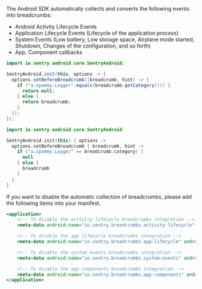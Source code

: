 The Android SDK automatically collects and converts the following events into breadcrumbs:
- Android Activity Lifecycle Events
- Application Lifecycle Events (Lifecycle of the application process)
- System Events (Low battery, Low storage space, Airplane mode started, Shutdown, Changes of the configuration, and so forth)
- App. Component callbacks

```java
import io.sentry.android.core.SentryAndroid;

SentryAndroid.init(this, options -> {
  options.setBeforeBreadcrumb((breadcrumb, hint) -> {
    if ("a.spammy.Logger".equals(breadcrumb.getCategory())) {
      return null;
    } else {
      return breadcrumb;
    }
  });
});
```

```kotlin
import io.sentry.android.core.SentryAndroid

SentryAndroid.init(this) { options ->
  options.setBeforeBreadcrumb { breadcrumb, hint ->
    if ("a.spammy.Logger" == breadcrumb.category) {
      null
    } else {
      breadcrumb
    }
  }
}
```

If you want to disable the automatic collection of breadcrumbs, please add the following items into your manifest.

```xml
<application>
    <!-- To disable the activity lifecycle breadcrumbs integration -->
    <meta-data android:name="io.sentry.breadcrumbs.activity-lifecycle" android:value="false" />

    <!-- To disable the app lifecycle breadcrumbs integration -->
    <meta-data android:name="io.sentry.breadcrumbs.app-lifecycle" android:value="false" />

    <!-- To disable the system events breadcrumbs integration -->
    <meta-data android:name="io.sentry.breadcrumbs.system-events" android:value="false" />

    <!-- To disable the app components breadcrumbs integration -->
    <meta-data android:name="io.sentry.breadcrumbs.app-components" android:value="false" />
</application>
```
